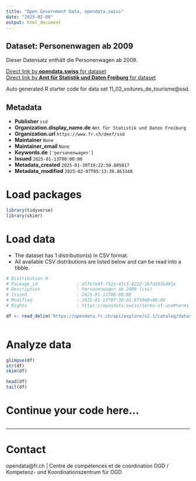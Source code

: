 ```yaml
---
title: "Open Government Data, opendata.swiss"
date: "2025-02-08"
output: html_document
---
```


## Dataset: Personenwagen ab 2009

Dieser Datensatz enthält die Personenwagen ab 2009.

[Direct link by **opendata.swiss** for dataset](https://opendata.swiss/de/dataset/personenwagen-ab-2009)<br>
[Direct link by **Amt für Statistik und Daten Freiburg** for dataset](https://opendata.fr.ch/explore/dataset/11_02_voitures_de_tourisme/)

Auto generated R starter code for data set 11_02_voitures_de_tourisme@ssd.

## Metadata

- **Publisher** `ssd`
- **Organization.display_name.de** `Amt für Statistik und Daten Freiburg`
- **Organization.url** `https://www.fr.ch/deef/ssd`
- **Maintainer** `None`
- **Maintainer_email** `None`
- **Keywords.de** `['personenwagen']`
- **Issued** `2025-01-13T00:00:00`
- **Metadata_created** `2025-01-30T19:22:50.805817`
- **Metadata_modified** `2025-02-07T05:13:39.863348`


# Load packages

```r

library(tidyverse)
library(skimr)

```

# Load data

-   The dataset has 1 distribution(s) in CSV format.
-   All available CSV distributions are listed below and can be read into a tibble.

```r

# Distribution 0
# Package_id               : d5fefe4f-f52a-43c3-8222-2b7a593b491e
# Description              : Personenwagen ab 2009 (csv)
# Issued                   : 2025-01-13T00:00:00
# Modified                 : 2025-01-13T07:38:01.673000+00:00
# Rights                   : https://opendata.swiss/terms-of-use#terms_by

df <- read_delim('https://opendata.fr.ch/api/explore/v2.1/catalog/datasets/11_02_voitures_de_tourisme/exports/csv?use_labels=true')



```

# Analyze data

```r

glimpse(df)
str(df)
skim(df)

head(df)
tail(df)

```

# Continue your code here...

```r

```

------------------------------------------------------------------------

# Contact

opendata@fr.ch | Centre de compétences et de coordination OGD / Kompetenz- und Koordinationszentrum für OGD

